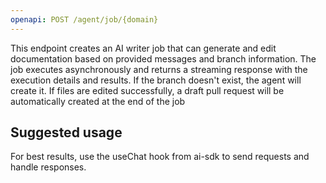 ```yaml
---
openapi: POST /agent/job/{domain}
---
```


This endpoint creates an AI writer job that can generate and edit documentation based on provided messages and branch information. The job executes asynchronously and returns a streaming response with the execution details and results.
If the branch doesn't exist, the agent will create it. If files are edited successfully, a draft pull request will be automatically created at the end of the job

## Suggested usage

For best results, use the useChat hook from ai-sdk to send requests and handle responses.

